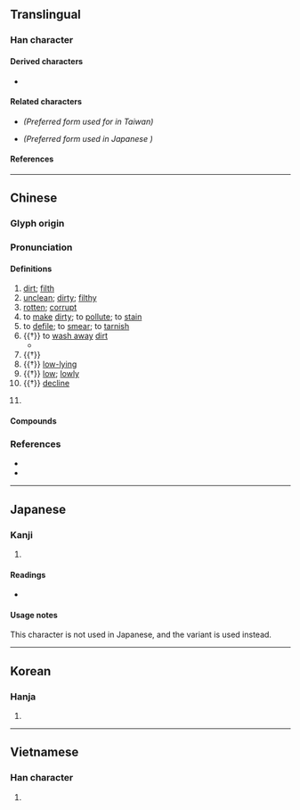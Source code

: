{{also|汚|汙}}
{{character info/new}}
==Translingual==

===Han character===
{{Han char|rn=85|rad=水|as=03|sn=6|four=31127|canj=EMMS|ids=⿰氵亏}}

====Derived characters====
* {{l|mul|[[𬇸]], [[𪷪]], [[𡜂]]}}

====Related characters====
* {{l|mul|[[汙]]}} ''(Preferred form used for {{w|traditional Chinese}} in Taiwan)''
* {{l|mul|[[汚]]}} ''(Preferred form used in Japanese {{w|kanji}})''

====References====
{{Han ref|kx=0607.051|dkj=17134|hdz=31551.010|uh=6C61}}

----

==Chinese==
{{zh-forms|t2=汙|alt=汚}}

===Glyph origin===
{{Han etym}}

===Pronunciation===
{{zh-pron
|m=wū,wù,yū,yú,wā
|c=waa1,wu1
|mn=u/xm,zz:o͘/qz,tw:ù
|mc=y
|oc=y
|cat=a,n,v
}}
{{zh-attn-split|Also merge the MC and OC data of 污, 汙 and 汚}}

====Definitions====
{{zh-hanzi}}

# [[dirt]]; [[filth]]
# [[unclean]]; [[dirty]]; [[filthy]]
# [[rotten]]; [[corrupt]]
# to [[make]] [[dirty]]; to [[pollute]]; to [[stain]]
# to [[defile]]; to [[smear]]; to [[tarnish]]
# {{†}} to [[wash away]] [[dirt]]
#* {{zh-x|薄 污 我 私，薄 澣{huàn} 我 衣。|I will '''wash''' my private clothes '''clean''',<br>And I will rinse my robes.|ref=Shijing}}
# {{†}} {{zh-alt-form|洿|[[stagnant]] [[pool]]; [[puddle]]}}
# {{†}} [[low-lying]]
# {{†}} [[low]]; [[lowly]]
# {{†}} [[decline]]
# {{lb|zh|Internet slang}} {{rfdef|zh}} <!-- From Japanese 汚い? -->
#: {{zh-x|噫，污}}
#: {{zh-x|要 優雅 不要 污}}
<!-- #: {{zh-x|女孩子{zi} 污 一點 才 可愛}} -->

====Compounds====
{{zh-der|二次污染|卑污|同流合污|含垢納污|噪音污染|土壤污染|垢污|塵污|大氣污染|奸污|姦污|媟污|家庭污水|展污|川澤納污|工業廢污|扯爛污|拆爛污|放射污染|染污|核污染|水污染|污名|污吏|污吏黠胥|污垢|污尊|污庳|污損|污染|污染物|污水|污水處理|污泥|污漫|污濁|污痕|污穢|污膺|污衊|污辱|污隆|污點|油污|油污染|沾污|泥污|海水污染|淫污穢臭|潔言污行|潢污|濫官污吏|濫污|濯污揚清|熱污染|爛污貨|玷污|環境污染|穢語污言|空氣污染|納垢藏污|蕩垢滌污|藏垢納污|藏污納垢|血污|血污池|貪官污吏|貪污|貪污腐化|貪污舞弊|贓污|贓污狼藉|除污|除污去垢|隆污|雪污|騫污|點污}}

===References===
* {{R:twedu|A02132}}
* {{R:yue:Hanzi}}

{{zh-cat|Intermediate}}

----

==Japanese==

===Kanji===
{{ja-kanji|grade=|rs=水03}}

# {{defn|lang=ja|sort=水03}}

====Readings====
* {{ja-readings|on=[[お]] (o)|kun=[[けがす]] (kegasu), [[けがれる]] (kegareru), [[よごす]] (yogosu), [[きたない]] (kitanai)}}

====Usage notes====
This character is not used in Japanese, and the variant {{ja-l|汚}} is used instead.

----

==Korean==

===Hanja===
{{ko-hanja|hangeul=오|eumhun=|rv=o|mr=o|y=o}}

# {{defn|lang=ko|sort=水03}}

----

==Vietnamese==

===Han character===
{{vi-hantu|[[ô]], [[ố]]|rs=水03}}

# {{defn|lang=vi|sort=水03}}